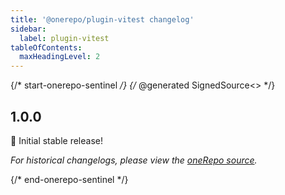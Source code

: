 ```yaml
---
title: '@onerepo/plugin-vitest changelog'
sidebar:
  label: plugin-vitest
tableOfContents:
  maxHeadingLevel: 2
---
```


{/* start-onerepo-sentinel */}
{/* @generated SignedSource<<bf81b5e9d32c1a849cd3f767312a1b90>> */}

## 1.0.0

🎉 Initial stable release!

_For historical changelogs, please view the [oneRepo source](https://github.com/paularmstrong/onerepo/tree/main/plugins/plugin-vitest)._

{/* end-onerepo-sentinel */}
